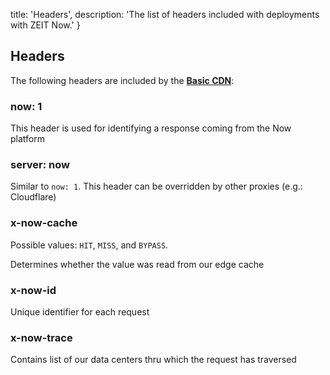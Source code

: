   title: 'Headers',
  description: 'The list of headers included with deployments with ZEIT Now.'
}

## Headers

The following headers are included by the [**Basic CDN**](/docs/v2/routing/caching):

### now: 1

This header is used for identifying a response coming from the Now platform

### server: now

Similar to `now: 1`. This header can be overridden by other proxies (e.g.: Cloudflare)

### x-now-cache

Possible values: `HIT`, `MISS`, and `BYPASS`.

Determines whether the value was read from our edge cache

### x-now-id

Unique identifier for each request

### x-now-trace

Contains list of our data centers thru which the request has traversed
